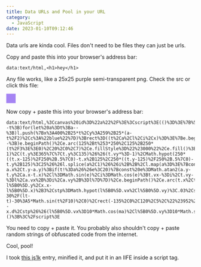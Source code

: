 ```yaml
---
title: Data URLs and Pool in your URL
category:
  - JavaScript
date: 2023-01-10T09:12:46
---
```


Data urls are kinda cool. Files don't need to be files they can just be urls.

Copy and paste this into your browser's address bar:

```
data:text/html,<h1>hey</h1>
```

Any file works, like a 25x25 purple semi-transparent png. Check the src or click this file:

<a href="data:image/png;base64,iVBORw0KGgoAAAANSUhEUgAAABkAAAAZCAYAAADE6YVjAAAAKElEQVR42mP05XpZz0BjwDhqyaglo5aMWjJqyaglo5aMWjJqCV0sAQD7VivB1DwbtgAAAABJRU5ErkJggg==">
  <img src="data:image/png;base64,iVBORw0KGgoAAAANSUhEUgAAABkAAAAZCAYAAADE6YVjAAAAKElEQVR42mP05XpZz0BjwDhqyaglo5aMWjJqyaglo5aMWjJqCV0sAQD7VivB1DwbtgAAAABJRU5ErkJggg==" />
</a>

Now copy + paste this into your browser's address bar:

```
data:text/html,%3Ccanvas%20id%3D%22a%22%2F%3E%3Cscript%3E(()%3D%3E%7B%5Ba.width%2Ca.height%5D%3D%5B750%2C500%5D%3Bconst%20e%3Da.getContext(%222d%22)%2Cl%3D%5B%7Bx%3A295%2Cy%3A250%2Cc%3A%22%23fff%22%2Ci%3A1%7D%5D%3Bfor(let%20t%3D6%3B--t%3B)for(let%20a%3Dt%3Ba--%3B)l.push(%7Bx%3A400%2B25*t%2Cy%3A259%2B25*(a-t%2F2)%2Cc%3A%22blue%22%7D)%3Brect%3D((t%2Ca%2Cl%2Ci%2Cx)%3D%3E%7Be.beginPath()%2Ce.fillStyle%3Dx%2Ce.fillRect(t%2Ca%2Cl%2Ci)%7D)%3Blet%20i%3Dma%3Dt%3Dlt%3D0%3Bconst%20x%3D%7Bd%3A0%7D%3BsetInterval(y%3D%3E%7Ba.width%3Da.width%2Crect(100%2C100%2C550%2C300%2C%22%23841%22)%2Crect(125%2C125%2C500%2C250%2C%22lime%22)%3Bfor(let%20t%3D6%3Bt--%3B)e.beginPath()%2Ce.arc(125%2Bt%253*250%2C125%2B250*(t%2F3%3E%3E0)%2C20%2C0%2C7)%2Ce.fillStyle%3D%22%23000%22%2Ce.fill()%3Bl.map((t%2Ca)%3D%3E%7Bt.vx%7C%7C(t.vx%3Dt.vy%3D0)%2Ct.x%2B%3Dt.vx%2Ct.y%2B%3Dt.vy%2Ct.vx*%3D.99%2Ct.vy*%3D.99%2C(t.x%3E615%7C%7Ct.x%3C135)%26%26(t.vx*%3D-1)%2C(t.y%3E365%7C%7Ct.y%3C135)%26%26(t.vy*%3D-1)%2CMath.hypot(250*((t.x-125)%2F250%2B.5%7C0)-t.x%2B125%2C250*((t.y-125)%2F250%2B.5%7C0)-t.y%2B125)%3C25%26%26l.splice(a%2C1)%26%26i%2B%2B%2Cl.map(a%3D%3E%7Bconst%20e%3DMath.hypot(t.x-a.x%2Ct.y-a.y)%3Bif(t!%3Da%26%26e%3C20)%7Bconst%20e%3DMath.atan2(a.y-t.y%2Ca.x-t.x)%2Cl%3DMath.sin(e)%2Ci%3DMath.cos(e)%3Bt.vx-%3Di%2Ct.vy-%3Dl%2Ca.vx%2B%3Di%2Ca.vy%2B%3Dl%7D%7D)%2Ce.beginPath()%2Ce.arc(t.x%2Ct.y%2C10%2C0%2C7)%2Ce.fillStyle%3Dt.c%2Ce.fill()%7D)%2Cma%3DMath.atan2(x.y-l%5B0%5D.y%2Cx.x-l%5B0%5D.x)%2B3%2Cstp%3DMath.hypot(l%5B0%5D.vx%2Cl%5B0%5D.vy)%3C.03%2Cstp%26%26(e.save()%2Ce.translate(l%5B0%5D.x%2Cl%5B0%5D.y)%2Ce.rotate(ma)%2Ce.translate(x.d%3F-30%2F(lt-t)-30%3A5*Math.sin(t%2F10)%2C0)%2Crect(-135%2C0%2C120%2C5%2C%22%23952%22)%2Ce.restore())%2Ce.font%3D%223em%20a%22%2Ce.fillStyle%3D%22%23000%22%2Cl%5B1%5D%7C%7Ce.fillText(%22Winner!%22%2C250%2C260)%2Cl%5B0%5D.i%7C%7Ce.fillText(%22Game%20Over%22%2C250%2C260)%2Ce.fillText(i%2C360%2C70)%2Ct%2B%2B%7D%2C16)%2Conmousedown%3D(a%3D%3E%7B%2B%2Bx.d%2Clt%3Dt%7D)%2Conmouseup%3D(t%3D%3E%7B--x.d%2Cstp%26%26(l%5B0%5D.vx%3D10*Math.cos(ma)%2Cl%5B0%5D.vy%3D10*Math.sin(ma))%7D)%2Conmousemove%3D(t%3D%3E%7Bx.x%3Dt.clientX%2Cx.y%3Dt.clientY%7D)%7D)()%3B%3C%2Fscript%3E
```

You need to copy + paste it. You probably also shouldn't copy + paste random strings of obfuscated code from the internet.

Cool, pool!

I took [this js1k](https://js1k.com/2019-x/details/4193) entry, minified it, and put it in an IIFE inside a script tag.

